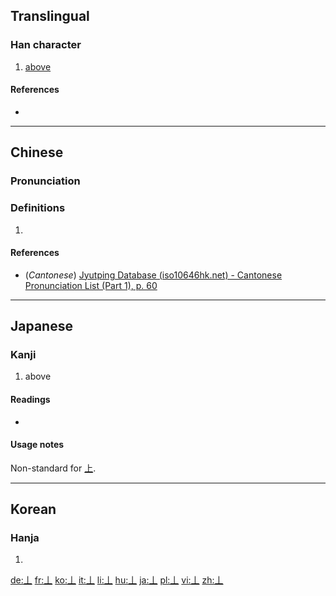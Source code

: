 {{also|上}}<!-- may be replaced by zh-forms -->
==Translingual==

===Han character===
{{Han char|rn=1|rad=一|as=01|sn=2|four=|canj=LM|ids=⿱丨一}}

# [[above]]

====References====
* {{Han ref|kx=0076.010|dkj=00007|dj=0137.020|hdz=10003.010|uh=4E04|ud=19972}}

----

==Chinese==
{{zh-hanzi-box|[[丄]]}}

===Pronunciation===
{{zh-pron
|m=shàng
|c=soeng6
|h=
|mn=
|w=
|mc=
|oc=
|ma=|ma2=
|cat=
}}

===Definitions===
{{zh-pos}}

# {{defn|Han|sort=一01}}

====References====
* (''Cantonese'') [http://www.iso10646hk.net/jp/document/download.jsp Jyutping Database (iso10646hk.net) - Cantonese Pronunciation List (Part 1), p. 60]

----

==Japanese==

===Kanji===
{{ja-kanji|grade=uc|rs=一01}}

# above

====Readings====
* {{ja-readings|on=[[しょう]] (shō), [[じょう]] (jō)|kun=[[うえ]] (ue), [[かみ]] (kami)}}

====Usage notes====
Non-standard for [[上]].

----

==Korean==

===Hanja===
{{ko-hanja|hangeul=상|rv=sang|mr=sang|y=sang|eumhun=위|ehrv=wi|ehmr=wi|ehy=wi}}

# {{defn|lang=ko|sort=一01}}

[[de:丄]]
[[fr:丄]]
[[ko:丄]]
[[it:丄]]
[[li:丄]]
[[hu:丄]]
[[ja:丄]]
[[pl:丄]]
[[vi:丄]]
[[zh:丄]]